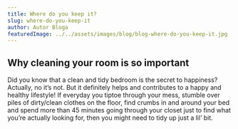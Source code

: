 ```yaml
---
title: Where do you keep it?
slug: where-do-you-keep-it
author: Autor Bloga
featuredImage: ../../assets/images/blog/blog-where-do-you-keep-it.jpg
---
```

## Why cleaning your room is so important
Did you know that a clean and tidy bedroom is the secret to happiness? Actually, no it’s not. But it definitely helps and contributes to a happy and healthy lifestyle! If everyday you tiptoe through your mess, stumble over piles of dirty/clean clothes on the floor, find crumbs in and around your bed and spend more than 45 minutes going through your closet just to find what you’re actually looking for, then you might need to tidy up just a lil’ bit.